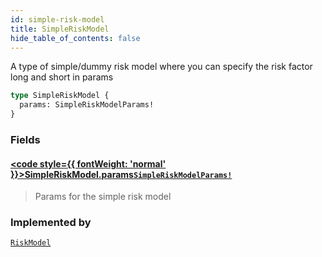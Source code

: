 ```yaml
---
id: simple-risk-model
title: SimpleRiskModel
hide_table_of_contents: false
---
```








A type of simple/dummy risk model where you can specify the risk factor long and short in params

```graphql
type SimpleRiskModel {
  params: SimpleRiskModelParams!
}
```


### Fields

#### [<code style={{ fontWeight: 'normal' }}>SimpleRiskModel.<b>params</b></code>](#)<Bullet />[`SimpleRiskModelParams!`](/docs/testnet/graphql/objects/simple-risk-model-params) <Badge class="secondary" text="non-null"/> <Badge class="secondary" text="object"/>
> Params for the simple risk model
> 



### Implemented by

[`RiskModel`](/docs/testnet/graphql/unions/risk-model)  <Badge class="secondary" text="union"/>



